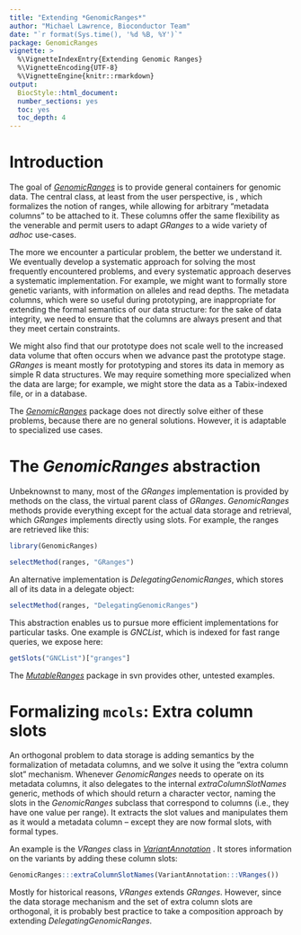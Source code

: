 ```yaml
---
title: "Extending *GenomicRanges*"
author: "Michael Lawrence, Bioconductor Team"
date: "`r format(Sys.time(), '%d %B, %Y')`"
package: GenomicRanges
vignette: >
  %\VignetteIndexEntry{Extending Genomic Ranges}
  %\VignetteEncoding{UTF-8}
  %\VignetteEngine{knitr::rmarkdown}
output:
  BiocStyle::html_document:
  number_sections: yes
  toc: yes
  toc_depth: 4
---
```


# Introduction

The goal of [*GenomicRanges*](http://bioconductor.org/packages/release/bioc/html/GenomicRanges.html) is to provide general containers for genomic data. The central class, at least from the user perspective, is , which formalizes the notion of ranges, while allowing for arbitrary "metadata columns" to be attached to it. These columns offer the same flexibility as the venerable and permit users to adapt *GRanges* to a wide variety of *adhoc* use-cases.

The more we encounter a particular problem, the better we understand it. We eventually develop a systematic approach for solving the most frequently encountered problems, and every systematic approach deserves a systematic implementation. For example, we might want to formally store genetic variants, with information on alleles and read depths. The metadata columns, which were so useful during prototyping, are inappropriate for extending the formal semantics of our data structure: for the sake of data integrity, we need to ensure that the columns are always present and that they meet certain constraints.

We might also find that our prototype does not scale well to the increased data volume that often occurs when we advance past the prototype stage. *GRanges* is meant mostly for prototyping and stores its data in memory as simple R data structures. We may require something more specialized when the data are large; for example, we might store the data as a Tabix-indexed file, or in a database.

The [*GenomicRanges*](http://bioconductor.org/packages/release/bioc/html/GenomicRanges.html) package does not directly solve either of these problems, because there are no general solutions. However, it is adaptable to specialized use cases.

# The *GenomicRanges* abstraction

Unbeknownst to many, most of the *GRanges* implementation is provided by methods on the class, the virtual parent class of *GRanges*. *GenomicRanges* methods provide everything except for the actual data storage and retrieval, which *GRanges* implements directly using slots. For example, the ranges are retrieved like this:

```r
library(GenomicRanges) 
```

```r
selectMethod(ranges, "GRanges")
```

An alternative implementation is *DelegatingGenomicRanges*, which stores all of its data in a delegate object:

```r
selectMethod(ranges, "DelegatingGenomicRanges") 
```

This abstraction enables us to pursue more efficient implementations for particular tasks. One example is *GNCList*, which is indexed for fast range queries, we expose here:

```r
getSlots("GNCList")["granges"]
```

The [*MutableRanges*](http://bioconductor.org/about/removed-packages/) package in svn provides other, untested examples.

# Formalizing `mcols`: Extra column slots

An orthogonal problem to data storage is adding semantics by the formalization of metadata columns, and we solve it using the "extra column slot" mechanism. Whenever *GenomicRanges* needs to operate on its metadata columns, it also delegates to the internal *extraColumnSlotNames* generic, methods of which should return a character vector, naming the slots in the *GenomicRanges* subclass that correspond to columns (i.e., they have one value per range). It extracts the slot values and manipulates them as it would a metadata column -- except they are now formal slots, with formal types.

An example is the *VRanges* class in [*VariantAnnotation*](http://bioconductor.org/packages/release/bioc/html/VariantAnnotation.html) . It stores information on the variants by adding these column slots:

```r
GenomicRanges:::extraColumnSlotNames(VariantAnnotation:::VRanges())
```

Mostly for historical reasons, *VRanges* extends *GRanges*. However, since the data storage mechanism and the set of extra column slots are orthogonal, it is probably best practice to take a composition approach by extending *DelegatingGenomicRanges*.
